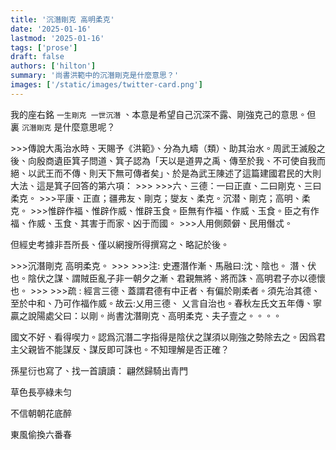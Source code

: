 ```yaml
---
title: '沉潛剛克 高明柔克'
date: '2025-01-16'
lastmod: '2025-01-16'
tags: ['prose']
draft: false
authors: ['hilton']
summary: '尚書洪範中的沉潛剛克是什麼意思？'
images: ['/static/images/twitter-card.png']
---
```



我的座右銘<span className="text-red-400"> `一生剛克 一世沉潛` </span>、︁本意是希望自己沉深不露、剛強克己的意思。︁但 [<ExtLink text="《尚書洪範》"/>](https://zh.wikipedia.org/zh-tw/%E6%B4%AA%E7%AF%84)裏 <span className="text-red-400">`沉潛剛克`</span> 是什麼意思呢？
<div className="text-base"> 
>>>傳說大禹治水時、︁天賜予《洪範》、︁分為九疇（類）、︁助其治水。︁周武王滅殷之後、︁向殷商遺臣箕子問道、︁箕子認為「天以是道畀之禹、︁傳至於我、︁不可使自我而絕、︁以武王而不傳、︁則天下無可傳者矣」、︁於是為武王陳述了這篇建國君民的大則大法、︁這是箕子回答的第六項：
>>>
>>>六、︁三德：一曰正直、︁二曰剛克、︁三曰柔克。︁
>>>平康、︁正直；疆弗友、︁剛克；燮友、︁柔克。︁沉潜、︁剛克；高明、︁柔克。︁
>>>惟辟作福、︁惟辟作威、︁惟辟玉食。︁臣無有作福、︁作威、︁玉食。︁臣之有作福、︁作威、︁玉食、︁其害于而家、︁凶于而國。︁
>>>人用側颇僻、︁民用僭忒。︁
</div>

但經史考據非吾所長、︁僅以網搜所得[<ExtLink text="清朝孫星衍" />](https://zh.wikipedia.org/zh-tw/%E5%AD%99%E6%98%9F%E8%A1%8D)撰寫之[<ExtLink text="《尚書今古文注疏》"/>](https://taiwanebook.ncl.edu.tw/zh-tw/book/NCL-004850330/reader)、︁略記於後。︁

<div className="text-base">
>>><span className="text-lg">沉潛剛克 高明柔克。︁</span>
>>>
>>><span className="text-lg">注</span>: 史遷潛作漸、︁馬融曰:沈、︁陰也。︁ 潛、︁伏也。︁陰伏之謀、︁謂賊臣亂子非一朝夕之漸、︁君親無將、︁將而誅、︁高明君子亦以德懷也。︁
>>>
>>><span className="text-lg">疏</span> : 經言三德、︁蓋謂君德有中正者、︁有偏於剛柔者。︁須先治其德、︁至於中和、︁乃可作福作威。︁故云:乂用三德、︁ 乂言自治也。︁春秋左氏文五年傳、︁寧贏之說陽處父曰：以剛。︁尚書沈潛剛克、︁高明柔克、︁夫子壹之。︁。︁。︁。︁
</div>

國文不好、︁看得喫力。︁[<ExtLink text="經學家馬融"/>](https://zh.wikipedia.org/zh-tw/%E9%A6%AC%E8%9E%8D_%28%E6%9D%B1%E6%BC%A2%29)認爲沉潛二字指得是陰伏之謀須以剛強之勢除去之。︁因爲君主父親皆不能謀反、︁謀反即可誅也。︁不知理解是否正確？

孫星衍也寫了[<ExtLink text="很多詩"/>](https://www.sou-yun.cn/PoemIndex.aspx?dynasty=Qing&author=60104&type=QiJue)、︁找一首讀讀：
<WVert>
<span className="text-red-400">
翩然歸騎出青門

草色長亭綠未匀

不信朝朝花底醉

東風偷換六番春
</span>
</WVert>
